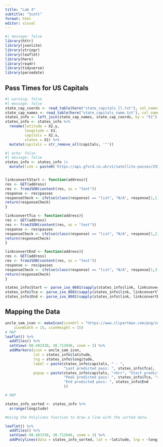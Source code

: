 ```yaml
---
title: "Lab 4"
subtitle: "Scott"
format: html
editor: visual
---
```


```r
#| message: false
library(httr)
library(jsonlite)
library(stringr)
library(leaflet)
library(here)
library(readr)
library(tidyverse)
library(parsedate)
```

## Pass Times for US Capitals

```r
#| warning: false
#| message: false
state_cap_coords <- read_table(here("state_capitals_ll.txt"), col_names = FALSE)
state_cap_names <- read_table(here("state_capitals_name.txt"), col_names = FALSE)
states_info <- left_join(state_cap_names, state_cap_coords, by = "X1")
states_info <- states_info %>% 
  rename(latitude = X2.y,
         longitude = X3,
         capitals = X2.x,
         states = X1) %>% 
  mutate(capitals = str_remove_all(capitals, '"'))
```

```r
#| echo: false
#| message: false
states_info <- states_info |>
  mutate(link = paste0('https://api.g7vrd.co.uk/v1/satellite-passes/25544/',states_info$latitude,'/',states_info$longitude,'.json',sep =''))


linkconvertStart <- function(address){
res <- GET(address)
res <- fromJSON(content(res, as = "text"))
response <- res$passes
responseCheck <- ifelse(class(response) == "list", "N/A", response[1,1])
return(responseCheck)
}

linkconvertTca <- function(address){
res <- GET(address)
res <- fromJSON(content(res, as = "text"))
response <- res$passes
responseCheck <- ifelse(class(response) == "list", "N/A", response[1,2])
return(responseCheck)
}

linkconvertEnd <- function(address){
res <- GET(address)
res <- fromJSON(content(res, as = "text"))
response <- res$passes
responseCheck <- ifelse(class(response) == "list", "N/A", response[1,3])
return(responseCheck)
}

states_info$Start <- parse_iso_8601(sapply(states_info$link, linkconvertStart))
states_info$Tca <- parse_iso_8601(sapply(states_info$link, linkconvertTca))
states_info$End <- parse_iso_8601(sapply(states_info$link, linkconvertEnd))
```

## Mapping the Data

```r
uncle_sam_icon <- makeIcon(iconUrl = "https://www.clipartmax.com/png/small/465-4659277_transparent-png-image-clipart-free-download-uncle-sam-hat-png.png",
    iconWidth = 15, iconHeight = 15)
# MAP
leaflet() %>%
  addTiles() %>%
  setView(-98.483330, 38.712046, zoom = 3) %>% 
  addMarkers(icon = uncle_sam_icon, 
             lat = states_info$latitude, 
             lng = states_info$longitude,
             label = paste(states_info$capitals, " - ", 
                           "Last predicted pass: ", states_info$Tca),
             popup = paste(states_info$capitals, "<br>", "Start predicted pass: ", states_info$Start, "<br>", 
                           "Peak predicted pass: ", states_info$Tca, "<br>", 
                           "End predicted pass: ", states_info$End
                           ))
```


```r
# MAP

states_info_sorted <- states_info %>% 
  arrange(longitude)

#Using the Polylines function to draw a line with the sorted data.

leaflet() %>%
  addTiles() %>%
  setView(-98.483330, 38.712046, zoom = 3) %>% 
  addPolylines(data = states_info_sorted, lat = ~latitude, lng = ~longitude, color = "red")
```